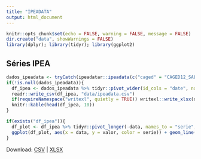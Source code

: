```yaml
---
title: "IPEADATA"
output: html_document
---
```


```r
knitr::opts_chunk$set(echo = FALSE, warning = FALSE, message = FALSE)
dir.create("data", showWarnings = FALSE)
library(dplyr); library(tidyr); library(ggplot2)
```

## Séries IPEA

```r
dados_ipeadata <- tryCatch(ipeadatar::ipeadata(c("caged" = "CAGED12_SALDON12", "embi_br" = "JPM366_EMBI366")), error = function(e) NULL)
if(!is.null(dados_ipeadata)){
  df_ipea <- dados_ipeadata %>% tidyr::pivot_wider(id_cols = "date", names_from = "code", values_from = "value") %>% dplyr::rename(data = date)
  readr::write_csv(df_ipea, "data/ipeadata.csv")
  if(requireNamespace("writexl", quietly = TRUE)) writexl::write_xlsx(df_ipea, "data/ipeadata.xlsx")
  knitr::kable(head(df_ipea, 10))
}
```

```r
if(exists("df_ipea")){
  df_plot <- df_ipea %>% tidyr::pivot_longer(-data, names_to = "serie", values_to = "valor")
  ggplot(df_plot, aes(x = data, y = valor, color = serie)) + geom_line() + theme_minimal() + labs(title = "Séries IPEA")
}
```

Download: [CSV](data/ipeadata.csv) | [XLSX](data/ipeadata.xlsx)
